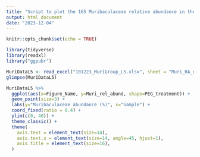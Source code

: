 ```yaml
---
title: "Script to plot the 16S Muribaculaceae relative abundance in the complex stool samples used to validate PUPpy"
output: html_document
date: "2023-12-04"
---
```


```r
knitr::opts_chunk$set(echo = TRUE)
```

```r
library(tidyverse)
library(readxl)
library("ggpubr")
```


```r
MuriDataL5 <- read_excel("101223_MuriGroup_L5.xlsx", sheet = "Muri_RA_only")
glimpse(MuriDataL5)
```

```r
MuriDataL5 %>% 
  ggplot(aes(x=Figure_Name, y=Muri_rel_abund, shape=PEG_treatment)) +
  geom_point(size=3) +
  labs(y="Muribaculaceae abundance (%)", x="Sample") +
  coord_fixed(ratio = 0.4) +
  ylim(c(0, 40)) +
  theme_classic() +
  theme(
    axis.text = element_text(size=14),
    axis.text.x = element_text(size=14, angle=45, hjust=1),
    axis.title = element_text(size=16),
  )
```


